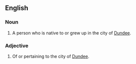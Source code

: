 ==English==

===Noun===
{{en-noun}}

# A person who is native to or grew up in the city of [[Dundee]].

===Adjective===
{{en-adj}}
#Of or pertaining to the city of [[Dundee]].